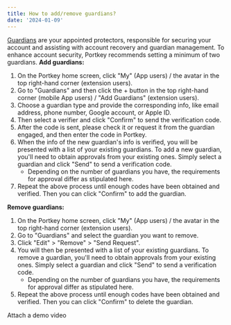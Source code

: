 ```yaml
---
title: How to add/remove guardians?
date: '2024-01-09'
---
```


<u>Guardians</u> are your appointed protectors, responsible for securing your account and assisting with account recovery and guardian management. To enhance account security, Portkey recommends setting a minimum of two guardians.
**Add guardians:**

1. On the Portkey home screen, click "My" (App users) / the avatar in the top right-hand corner (extension users).
2. Go to "Guardians" and then click the + button in the top right-hand corner (mobile App users) / "Add Guardians" (extension users).
3. Choose a guardian type and provide the corresponding info, like email address, phone number, Google account, or Apple ID.
4. Then select a verifier and click "Confirm" to send the verification code.
5. After the code is sent, please check it or request it from the guardian engaged, and then enter the code in Portkey.
6. When the info of the new guardian's info is verified, you will be presented with a list of your existing guardians. To add a new guardian, you'll need to obtain approvals from your existing ones. Simply select a guardian and click "Send" to send a verification code.
   * Depending on the number of guardians you have, the requirements for approval differ as stipulated here.
7. Repeat the above process until enough codes have been obtained and verified. Then you can click "Confirm" to add the guardian.

**Remove guardians:**

1. On the Portkey home screen, click "My" (App users) / the avatar in the top right-hand corner (extension users).
2. Go to "Guardians" and select the guardian you want to remove.
3. Click "Edit" > "Remove" > "Send Request".
4. You will then be presented with a list of your existing guardians. To remove a guardian, you'll need to obtain approvals from your existing ones. Simply select a guardian and click "Send" to send a verification code.
   * Depending on the number of guardians you have, the requirements for approval differ as stipulated here.
5. Repeat the above process until enough codes have been obtained and verified. Then you can click "Confirm" to delete the guardian.

Attach a demo video
